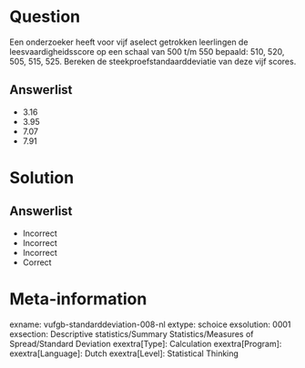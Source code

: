 Question
========
  
Een onderzoeker heeft voor vijf aselect getrokken leerlingen de leesvaardigheidsscore op een schaal van 500 t/m 550 bepaald: 510, 520, 505, 515, 525.  Bereken de steekproefstandaarddeviatie van deze vijf scores.
  
Answerlist
----------
* 3.16
* 3.95
* 7.07
* 7.91


Solution
========

Answerlist
----------
* Incorrect
* Incorrect
* Incorrect
* Correct

Meta-information
================
exname: vufgb-standarddeviation-008-nl
extype: schoice
exsolution: 0001
exsection: Descriptive statistics/Summary Statistics/Measures of Spread/Standard Deviation
exextra[Type]: Calculation
exextra[Program]: 
exextra[Language]: Dutch
exextra[Level]: Statistical Thinking
